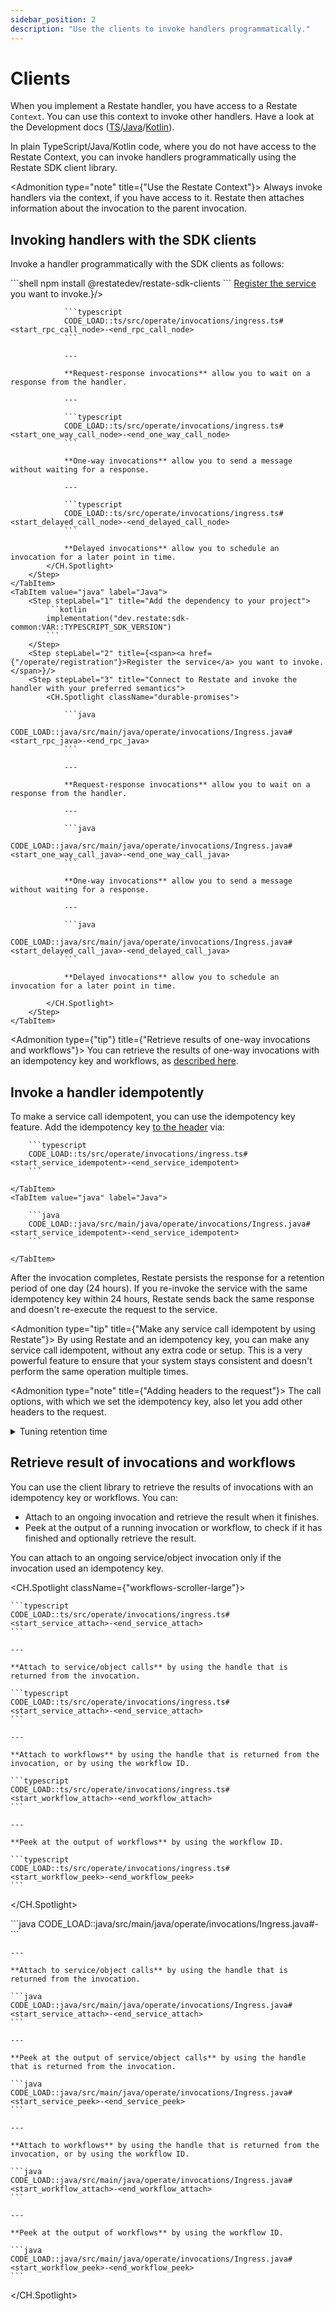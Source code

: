 ```yaml
---
sidebar_position: 2
description: "Use the clients to invoke handlers programmatically."
---
```



# Clients
When you implement a Restate handler, you have access to a Restate `Context`.
You can use this context to invoke other handlers.
Have a look at the Development docs ([TS](/develop/ts/service-communication)/[Java](/develop/java/service-communication)/[Kotlin](/develop/java/service-communication?sdk=kotlin)).


In plain TypeScript/Java/Kotlin code, where you do not have access to the Restate Context, you can invoke handlers programmatically using the Restate SDK client library.

<Admonition type="note" title={"Use the Restate Context"}>
Always invoke handlers via the context, if you have access to it.
Restate then attaches information about the invocation to the parent invocation.
</Admonition>

## Invoking handlers with the SDK clients

Invoke a handler programmatically with the SDK clients as follows:

<Tabs groupId="sdk" queryString>
    <TabItem value="ts" label="TypeScript">
        <Step stepLabel="1" title="Add the dependency to your project">
            ```shell
            npm install @restatedev/restate-sdk-clients
            ```
        </Step>
        <Step stepLabel="2" title={<span><a href={"/operate/registration"}>Register the service</a> you want to invoke.</span>}/>
        <Step stepLabel="3" title="Connect to Restate and invoke the handler with your preferred semantics">
            <CH.Spotlight className="durable-promises">

                ```typescript
                CODE_LOAD::ts/src/operate/invocations/ingress.ts#<start_rpc_call_node>-<end_rpc_call_node>
                ```

                ---

                **Request-response invocations** allow you to wait on a response from the handler.

                ---

                ```typescript
                CODE_LOAD::ts/src/operate/invocations/ingress.ts#<start_one_way_call_node>-<end_one_way_call_node>
                ```

                **One-way invocations** allow you to send a message without waiting for a response.

                ---

                ```typescript
                CODE_LOAD::ts/src/operate/invocations/ingress.ts#<start_delayed_call_node>-<end_delayed_call_node>
                ```

                **Delayed invocations** allow you to schedule an invocation for a later point in time.
            </CH.Spotlight>
        </Step>
    </TabItem>
    <TabItem value="java" label="Java">
        <Step stepLabel="1" title="Add the dependency to your project">
            ```kotlin
            implementation("dev.restate:sdk-common:VAR::TYPESCRIPT_SDK_VERSION")
            ```
        </Step>
        <Step stepLabel="2" title={<span><a href={"/operate/registration"}>Register the service</a> you want to invoke.</span>}/>
        <Step stepLabel="3" title="Connect to Restate and invoke the handler with your preferred semantics">
            <CH.Spotlight className="durable-promises">

                ```java
                CODE_LOAD::java/src/main/java/operate/invocations/Ingress.java#<start_rpc_java>-<end_rpc_java>
                ```

                ---

                **Request-response invocations** allow you to wait on a response from the handler.

                ---

                ```java
                CODE_LOAD::java/src/main/java/operate/invocations/Ingress.java#<start_one_way_call_java>-<end_one_way_call_java>
                ```

                **One-way invocations** allow you to send a message without waiting for a response.

                ---

                ```java
                CODE_LOAD::java/src/main/java/operate/invocations/Ingress.java#<start_delayed_call_java>-<end_delayed_call_java>
                ```

                **Delayed invocations** allow you to schedule an invocation for a later point in time.

            </CH.Spotlight>
        </Step>
    </TabItem>
</Tabs>

<Admonition type={"tip"} title={"Retrieve results of one-way invocations and workflows"}>
    You can retrieve the results of one-way invocations with an idempotency key and workflows, as [described here](#retrieve-result-of-invocations-and-workflows).
</Admonition>

## Invoke a handler idempotently

To make a service call idempotent, you can use the idempotency key feature.
Add the idempotency key [to the header](https://datatracker.ietf.org/doc/draft-ietf-httpapi-idempotency-key-header/) via:

<Tabs groupId="sdk" queryString>
    <TabItem value="ts" label="TypeScript">

        ```typescript
        CODE_LOAD::ts/src/operate/invocations/ingress.ts#<start_service_idempotent>-<end_service_idempotent>
        ```

    </TabItem>
    <TabItem value="java" label="Java">

        ```java
        CODE_LOAD::java/src/main/java/operate/invocations/Ingress.java#<start_service_idempotent>-<end_service_idempotent>
        ```

    </TabItem>
</Tabs>



After the invocation completes, Restate persists the response for a retention period of one day (24 hours).
If you re-invoke the service with the same idempotency key within 24 hours, Restate sends back the same response and doesn't re-execute the request to the service.

<Admonition type="tip" title={"Make any service call idempotent by using Restate"}>
    By using Restate and an idempotency key, you can make any service call idempotent, without any extra code or setup.
    This is a very powerful feature to ensure that your system stays consistent and doesn't perform the same operation multiple times.
</Admonition>

<Admonition type="note" title={"Adding headers to the request"}>
    The call options, with which we set the idempotency key, also let you add other headers to the request.
</Admonition>

<details className={"grey-details"}>
    <summary> Tuning retention time</summary>

    <CH.Section>
        You can tune the [retention time](focus://3) on a service-level by using the [Admin API](focus://1[15:28]) ([docs](/references/admin-api#tag/service/operation/modify_service)):
        ```shell
        curl -X PATCH localhost:9070/services/MyService \
            -H 'content-type: application/json' \
            -d '{"idempotency_retention": "2days"}'
        ```
        The [retention time](focus://3) is in [humantime format](https://docs.rs/humantime/latest/humantime/).
    </CH.Section>

</details>

## Retrieve result of invocations and workflows

You can use the client library to retrieve the results of invocations with an idempotency key or workflows.
You can:
- Attach to an ongoing invocation and retrieve the result when it finishes.
- Peek at the output of a running invocation or workflow, to check if it has finished and optionally retrieve the result.

You can attach to an ongoing service/object invocation only if the invocation used an idempotency key.

<Tabs groupId="sdk" queryString>
    <TabItem value="ts" label="TypeScript">

<CH.Spotlight className={"workflows-scroller-large"}>

    ```typescript
    CODE_LOAD::ts/src/operate/invocations/ingress.ts#<start_service_attach>-<end_service_attach>
    ```

    ---

    **Attach to service/object calls** by using the handle that is returned from the invocation.

    ```typescript
    CODE_LOAD::ts/src/operate/invocations/ingress.ts#<start_service_attach>-<end_service_attach>
    ```

    ---

    **Attach to workflows** by using the handle that is returned from the invocation, or by using the workflow ID.

    ```typescript
    CODE_LOAD::ts/src/operate/invocations/ingress.ts#<start_workflow_attach>-<end_workflow_attach>
    ```

    ---

    **Peek at the output of workflows** by using the workflow ID.

    ```typescript
    CODE_LOAD::ts/src/operate/invocations/ingress.ts#<start_workflow_peek>-<end_workflow_peek>
    ```

</CH.Spotlight>

</TabItem>
<TabItem value="java" label="Java">
<CH.Spotlight>
    ```java
    CODE_LOAD::java/src/main/java/operate/invocations/Ingress.java#<start_service_attach>-<end_service_attach>
    ```

    ---

    **Attach to service/object calls** by using the handle that is returned from the invocation.

    ```java
    CODE_LOAD::java/src/main/java/operate/invocations/Ingress.java#<start_service_attach>-<end_service_attach>
    ```

    ---

    **Peek at the output of service/object calls** by using the handle that is returned from the invocation.

    ```java
    CODE_LOAD::java/src/main/java/operate/invocations/Ingress.java#<start_service_peek>-<end_service_peek>
    ```

    ---

    **Attach to workflows** by using the handle that is returned from the invocation, or by using the workflow ID.

    ```java
    CODE_LOAD::java/src/main/java/operate/invocations/Ingress.java#<start_workflow_attach>-<end_workflow_attach>
    ```

    ---

    **Peek at the output of workflows** by using the workflow ID.

    ```java
    CODE_LOAD::java/src/main/java/operate/invocations/Ingress.java#<start_workflow_peek>-<end_workflow_peek>
    ```
</CH.Spotlight>
</TabItem>
</Tabs>

